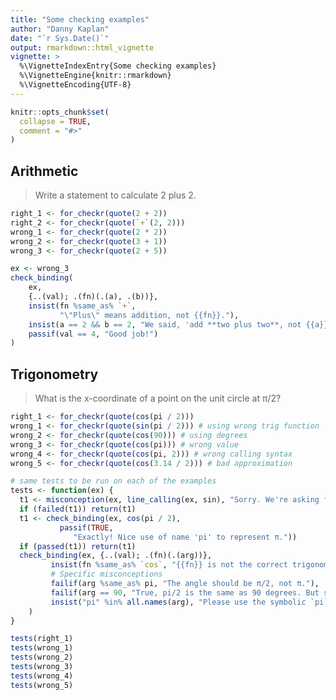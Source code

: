 ```yaml
---
title: "Some checking examples"
author: "Danny Kaplan"
date: "`r Sys.Date()`"
output: rmarkdown::html_vignette
vignette: >
  %\VignetteIndexEntry{Some checking examples}
  %\VignetteEngine{knitr::rmarkdown}
  %\VignetteEncoding{UTF-8}
---
```


```r
knitr::opts_chunk$set(
  collapse = TRUE,
  comment = "#>"
)
```

## Arithmetic

> Write a statement to calculate 2 plus 2.

```r
right_1 <- for_checkr(quote(2 + 2))
right_2 <- for_checkr(quote(`+`(2, 2)))
wrong_1 <- for_checkr(quote(2 * 2))
wrong_2 <- for_checkr(quote(3 + 1))
wrong_3 <- for_checkr(quote(2 + 5))
```

```r
ex <- wrong_3 
check_binding(
    ex, 
    {..(val); .(fn)(.(a), .(b))},
    insist(fn %same_as% `+`,
           "\"Plus\" means addition, not {{fn}}."),
    insist(a == 2 && b == 2, "We said, 'add **two plus two**, not {{a}} + {{b}}."),
    passif(val == 4, "Good job!")
)
```

## Trigonometry

> What is the x-coordinate of a point on the unit circle at π/2?

```r
right_1 <- for_checkr(quote(cos(pi / 2)))
wrong_1 <- for_checkr(quote(sin(pi / 2))) # using wrong trig function
wrong_2 <- for_checkr(quote(cos(90))) # using degrees
wrong_3 <- for_checkr(quote(cos(pi))) # wrong value
wrong_4 <- for_checkr(quote(cos(pi, 2))) # wrong calling syntax
wrong_5 <- for_checkr(quote(cos(3.14 / 2))) # bad approximation
```

```r
# same tests to be run on each of the examples
tests <- function(ex) { 
  t1 <- misconception(ex, line_calling(ex, sin), "Sorry. We're asking for the **x** coordinate, not the y coordinate.")
  if (failed(t1)) return(t1)
  t1 <- check_binding(ex, cos(pi / 2), 
           passif(TRUE, 
              "Exactly! Nice use of name 'pi' to represent π.")) 
  if (passed(t1)) return(t1)
  check_binding(ex, {..(val); .(fn)(.(arg))},
         insist(fn %same_as% `cos`, "{{fn}} is not the correct trigonometric function."),
         # Specific misconceptions
         failif(arg %same_as% pi, "The angle should be π/2, not π."),
         failif(arg == 90, "True, pi/2 is the same as 90 degrees. But specify the angle in radians, not degrees."),
         insist("pi" %in% all.names(arg), "Please use the symbolic `pi`.")
    )
}
```

```r
tests(right_1)
tests(wrong_1)
tests(wrong_2)
tests(wrong_3)
tests(wrong_4)
tests(wrong_5)
```
